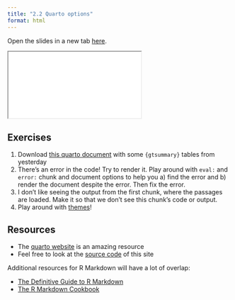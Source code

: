 ```yaml
---
title: "2.2 Quarto options"
format: html
---
```


Open the slides in a new tab [here](slides/02-quarto2.qmd){target="_blank"}.

<div>

```{=html}
<iframe class="slide-deck" src="slides/02-quarto2.html"></iframe>
```

</div>

## Exercises

1. Download [this quarto document](slides/_gtsummary_quarto.qmd) with some `{gtsummary}` tables from yesterday
2. There's an error in the code! Try to render it. Play around with `eval:` and `error:` chunk and document options to help you a) find the error and b) render the document despite the error. Then fix the error. 
3. I don't like seeing the output from the first chunk, where the passages are loaded. Make it so that we don't see this chunk's code or output.
4. Play around with [themes](https://quarto.org/docs/output-formats/html-themes.html)!

## Resources

-   The [quarto website](https://quarto.org/docs/guide/) is an amazing resource
-   Feel free to look at the [source code](https://github.com/louisahsmith/epi590r-2023) of this site

Additional resources for R Markdown will have a lot of overlap:

-   [The Definitive Guide to R Markdown](https://bookdown.org/yihui/rmarkdown/)
-   [The R Markdown Cookbook](https://bookdown.org/yihui/rmarkdown-cookbook/)
